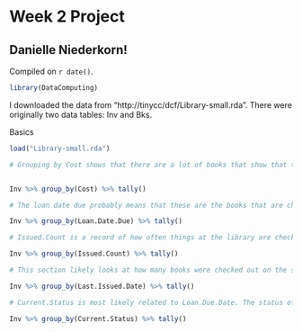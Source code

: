 # Week 2 Project

## Danielle Niederkorn!

<!-- leave this material as is -->
Compiled on `r date()`.

```r
library(DataComputing)
```
<!-- put your content after this line -->

I downloaded the data from "http://tinycc/dcf/Library-small.rda". There were originally two data tables: Inv and Bks.

Basics

```r
load("Library-small.rda")

```
```r
# Grouping by Cost shows that there are a lot of books that show that the cost of the books is 0.00. This could mean that any payments for the books are already paid off, and that the library has not spent money on their upkeep in the last year.


Inv %>% group_by(Cost) %>% tally()

# The loan date due probably means that these are the books that are checked out past their due date or in need of repair or held by faculty. The ones from 2014 are probably either waiting for someone to pay fines for a lost book or are in the process of being repaired.

Inv %>% group_by(Loan.Date.Due) %>% tally()

# Issued.Count is a record of how often things at the library are checked out. For example, bikes are checked out most often at the library.

Inv %>% group_by(Issued.Count) %>% tally()

# This section likely looks at how many books were checked out on the same day at the same time, allowing the library to track which parts of the year and which time periods during the day are most popular for students and faculty to check out items at the library.

Inv %>% group_by(Last.Issued.Date) %>% tally()

# Current.Status is most likely related to Loan.Due.Date. The status of many of the books is available, with a few that were recorded under the Loan.Due.Date with the status Withdrawn. It is odd that so few books are under the On Loan status. The only explanation I can think of to explain the small number of On Loan books is that the data was collected in the summer, when the campus had few students and faculty checking books out. 

Inv %>% group_by(Current.Status) %>% tally()
```

